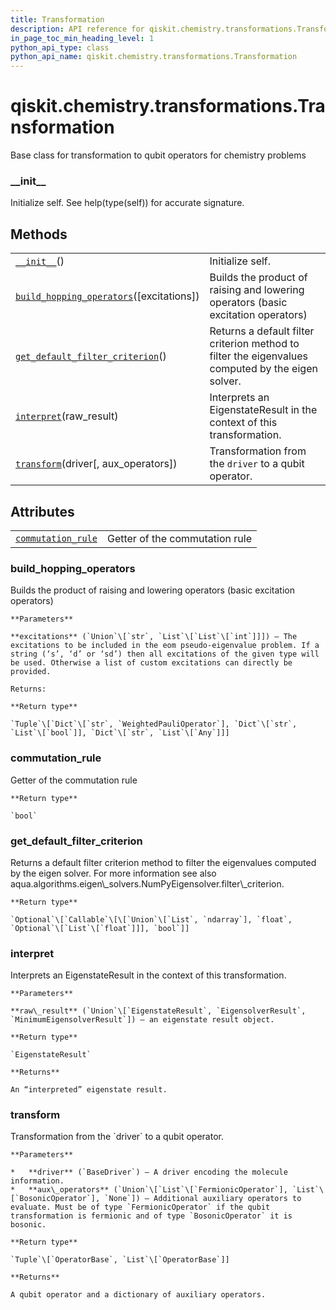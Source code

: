 ```yaml
---
title: Transformation
description: API reference for qiskit.chemistry.transformations.Transformation
in_page_toc_min_heading_level: 1
python_api_type: class
python_api_name: qiskit.chemistry.transformations.Transformation
---
```


<span id="qiskit-chemistry-transformations-transformation" />

# qiskit.chemistry.transformations.Transformation

<Class id="qiskit.chemistry.transformations.Transformation" isDedicatedPage={true} github="https://github.com/qiskit-community/qiskit-aqua/tree/stable/0.8/qiskit/chemistry/transformations/transformation.py" signature="Transformation">
  Base class for transformation to qubit operators for chemistry problems

  ### \_\_init\_\_

  <Function id="qiskit.chemistry.transformations.Transformation.__init__" name="__init__" signature="__init__()">
    Initialize self. See help(type(self)) for accurate signature.
  </Function>

  ## Methods

  |                                                                                                                                                                                                  |                                                                                                   |
  | ------------------------------------------------------------------------------------------------------------------------------------------------------------------------------------------------ | ------------------------------------------------------------------------------------------------- |
  | [`__init__`](#qiskit.chemistry.transformations.Transformation.__init__ "qiskit.chemistry.transformations.Transformation.__init__")()                                                             | Initialize self.                                                                                  |
  | [`build_hopping_operators`](#qiskit.chemistry.transformations.Transformation.build_hopping_operators "qiskit.chemistry.transformations.Transformation.build_hopping_operators")(\[excitations])  | Builds the product of raising and lowering operators (basic excitation operators)                 |
  | [`get_default_filter_criterion`](#qiskit.chemistry.transformations.Transformation.get_default_filter_criterion "qiskit.chemistry.transformations.Transformation.get_default_filter_criterion")() | Returns a default filter criterion method to filter the eigenvalues computed by the eigen solver. |
  | [`interpret`](#qiskit.chemistry.transformations.Transformation.interpret "qiskit.chemistry.transformations.Transformation.interpret")(raw\_result)                                               | Interprets an EigenstateResult in the context of this transformation.                             |
  | [`transform`](#qiskit.chemistry.transformations.Transformation.transform "qiskit.chemistry.transformations.Transformation.transform")(driver\[, aux\_operators])                                 | Transformation from the `driver` to a qubit operator.                                             |

  ## Attributes

  |                                                                                                                                                            |                                |
  | ---------------------------------------------------------------------------------------------------------------------------------------------------------- | ------------------------------ |
  | [`commutation_rule`](#qiskit.chemistry.transformations.Transformation.commutation_rule "qiskit.chemistry.transformations.Transformation.commutation_rule") | Getter of the commutation rule |

  ### build\_hopping\_operators

  <Function id="qiskit.chemistry.transformations.Transformation.build_hopping_operators" name="build_hopping_operators" signature="abstract build_hopping_operators(excitations='sd')">
    Builds the product of raising and lowering operators (basic excitation operators)

    **Parameters**

    **excitations** (`Union`\[`str`, `List`\[`List`\[`int`]]]) – The excitations to be included in the eom pseudo-eigenvalue problem. If a string (‘s’, ‘d’ or ‘sd’) then all excitations of the given type will be used. Otherwise a list of custom excitations can directly be provided.

    Returns:

    **Return type**

    `Tuple`\[`Dict`\[`str`, `WeightedPauliOperator`], `Dict`\[`str`, `List`\[`bool`]], `Dict`\[`str`, `List`\[`Any`]]]
  </Function>

  ### commutation\_rule

  <Function id="qiskit.chemistry.transformations.Transformation.commutation_rule" name="commutation_rule" signature="abstract property commutation_rule">
    Getter of the commutation rule

    **Return type**

    `bool`
  </Function>

  ### get\_default\_filter\_criterion

  <Function id="qiskit.chemistry.transformations.Transformation.get_default_filter_criterion" name="get_default_filter_criterion" signature="get_default_filter_criterion()">
    Returns a default filter criterion method to filter the eigenvalues computed by the eigen solver. For more information see also aqua.algorithms.eigen\_solvers.NumPyEigensolver.filter\_criterion.

    **Return type**

    `Optional`\[`Callable`\[\[`Union`\[`List`, `ndarray`], `float`, `Optional`\[`List`\[`float`]]], `bool`]]
  </Function>

  ### interpret

  <Function id="qiskit.chemistry.transformations.Transformation.interpret" name="interpret" signature="abstract interpret(raw_result)">
    Interprets an EigenstateResult in the context of this transformation.

    **Parameters**

    **raw\_result** (`Union`\[`EigenstateResult`, `EigensolverResult`, `MinimumEigensolverResult`]) – an eigenstate result object.

    **Return type**

    `EigenstateResult`

    **Returns**

    An “interpreted” eigenstate result.
  </Function>

  ### transform

  <Function id="qiskit.chemistry.transformations.Transformation.transform" name="transform" signature="abstract transform(driver, aux_operators=None)">
    Transformation from the `driver` to a qubit operator.

    **Parameters**

    *   **driver** (`BaseDriver`) – A driver encoding the molecule information.
    *   **aux\_operators** (`Union`\[`List`\[`FermionicOperator`], `List`\[`BosonicOperator`], `None`]) – Additional auxiliary operators to evaluate. Must be of type `FermionicOperator` if the qubit transformation is fermionic and of type `BosonicOperator` it is bosonic.

    **Return type**

    `Tuple`\[`OperatorBase`, `List`\[`OperatorBase`]]

    **Returns**

    A qubit operator and a dictionary of auxiliary operators.
  </Function>
</Class>

